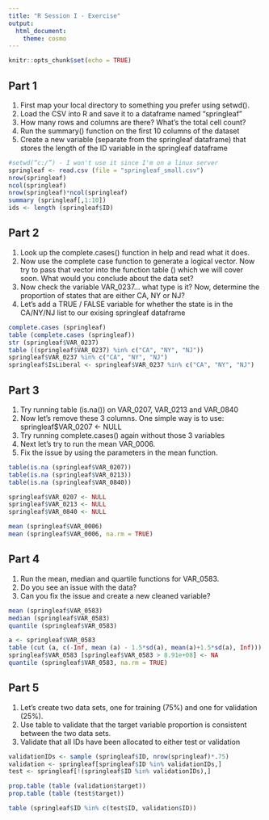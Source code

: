 ---
title: "R Session I - Exercise"
output:   
  html_document: 
    theme: cosmo
---

```{r setup, include=FALSE}
knitr::opts_chunk$set(echo = TRUE)
```
## Part 1

1. First map your local directory to something you prefer using setwd().
2. Load the CSV into R and save it to a dataframe named “springleaf”
3. How many rows and columns are there? What’s the total cell count?
4. Run the summary() function on the first 10 columns of the dataset
5. Create a new variable (separate from the springleaf dataframe) that stores the length of the ID variable in the springleaf dataframe


```{r}

#setwd(“c:/”) - I won't use it since I'm on a linux server
springleaf <- read.csv (file = "springleaf_small.csv")
nrow(springleaf)
ncol(springleaf)
nrow(springleaf)*ncol(springleaf)
summary (springleaf[,1:10])
ids <- length (springleaf$ID)

```

## Part 2

1. Look up the complete.cases() function in help and read what it does.
2. Now use the complete case function to generate a logical vector. Now try to pass that vector into the function table () which we will cover soon.   What would you conclude about the data set?
3. Now check the variable VAR_0237… what type is it? Now, determine the proportion of states that are either CA, NY or NJ?
4. Let’s add a TRUE / FALSE variable for whether the state is in the CA/NY/NJ list to our exising springleaf dataframe


```{r}

complete.cases (springleaf)
table (complete.cases (springleaf))
str (springleaf$VAR_0237)
table ((springleaf$VAR_0237) %in% c("CA", "NY", "NJ"))
springleaf$VAR_0237 %in% c("CA", "NY", "NJ")
springleaf$IsLiberal <- springleaf$VAR_0237 %in% c("CA", "NY", "NJ")


```

## Part 3

1. Try running table (is.na()) on VAR_0207, VAR_0213 and VAR_0840
2. Now let’s remove these 3 columns.   One simple way is to use:  springleaf$VAR_0207 <- NULL
3. Try running complete.cases() again without those 3 variables
4. Next let’s try to run the mean VAR_0006.
5. Fix the issue by using the parameters in the mean function.




```{r}


table(is.na (springleaf$VAR_0207))
table(is.na (springleaf$VAR_0213))
table(is.na (springleaf$VAR_0840))

springleaf$VAR_0207 <- NULL
springleaf$VAR_0213 <- NULL
springleaf$VAR_0840 <- NULL

mean (springleaf$VAR_0006)
mean (springleaf$VAR_0006, na.rm = TRUE)


```


## Part 4

1. Run the mean, median and quartile functions for VAR_0583.
2. Do you see an issue with the data?
3. Can you fix the issue and create a new cleaned variable?

```{r}

mean (springleaf$VAR_0583)
median (springleaf$VAR_0583)
quantile (springleaf$VAR_0583)

a <- springleaf$VAR_0583
table (cut (a, c(-Inf, mean (a) - 1.5*sd(a), mean(a)+1.5*sd(a), Inf)))
springleaf$VAR_0583 [springleaf$VAR_0583 > 8.91e+08] <- NA
quantile (springleaf$VAR_0583, na.rm = TRUE)

```

## Part 5

1. Let’s create two data sets, one for training (75%) and one for validation (25%).
2. Use table to validate that the target variable proportion is consistent between the two data sets. 
3. Validate that all IDs have been allocated to either test or validation


```{r}

validationIDs <- sample (springleaf$ID, nrow(springleaf)*.75)
validation <- springleaf[springleaf$ID %in% validationIDs,]
test <- springleaf[!(springleaf$ID %in% validationIDs),]

prop.table (table (validation$target))
prop.table (table (test$target))

table (springleaf$ID %in% c(test$ID, validation$ID))


```




